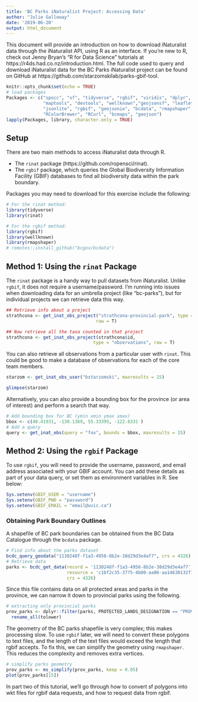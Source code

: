 ```yaml
---
title: 'BC Parks iNaturalist Project: Accessing Data'
author: "Julie Galloway"
date: '2019-06-20'
output: html_document
---
```


This document will provide an introduction on how to download iNaturalist data through the iNaturalist API, using R as an interface. If you're new to R, check out Jenny Bryan's "R for Data Science" tutorials at https://r4ds.had.co.nz/introduction.html. The full code used to query and download iNaturalist data for the BC Parks iNaturalist project can be found on GitHub at https://github.com/starzomskilab/parks-gbif-tool. 

```r
knitr::opts_chunk$set(echo = TRUE)
# load packages
Packages <- c("spocc", "sf", "tidyverse", "rgbif", "viridis", "dplyr", 
              "maptools", "devtools", "wellknown","geojsonsf", "leaflet", 
              "jsonlite", "rgbif", "geojsonio", "bcdata", "rmapshaper", 
              "RColorBrewer", "RCurl", "bcmaps", "geojson")
lapply(Packages, library, character.only = TRUE)
```

## Setup

There are two main methods to access iNaturalist data through R. 

* The `rinat` package (https://github.com/ropensci/rinat). 
* The `rgbif` package, which queries the Global Biodiversity Information Facility (GBIF) databases to find all biodiversity data within the park boundary.

Packages you may need to download for this exercise include the following:

```r
# For the rinat method:
library(tidyverse)
library(rinat)

# For the rgbif method:
library(rgbif)
library(wellknown)
library(rmapshaper)
# remotes::install_github("bcgov/bcdata")
```

## Method 1: Using the `rinat` Package

The `rinat` package is a handy way to pull datasets from iNaturalist. Unlike `rgbif`, it does not require a username/password. I'm running into issues when downloading data for an umbrella project (like "bc-parks"), but for individual projects we can retrieve data this way. 

``` r
## Retrieve info about a project
strathcona <- get_inat_obs_project("strathcona-provincial-park", type = "info", 
                                  raw = T)
```

``` r
## Now retrieve all the taxa counted in that project
strathcona <- get_inat_obs_project(strathcona$id, 
                                 type = "observations", raw = T)
```
You can also retrieve all observations from a particular user with `rinat`. This could be good to make a database of observations for each of the core team members.

``` r
starzom <- get_inat_obs_user("bstarzomski", maxresults = 15)
```
``` r
glimpse(starzom)
```
Alternatively, you can also provide a bounding box for the province (or area of interest) and perform a search that way. 

``` r
# Add bounding box for BC (ymin xmin ymax xmax)
bbox <- c(48.41931, -130.1369, 55.33395, -122.6331 )
# Add a query 
query <- get_inat_obs(query = "fox", bounds = bbox, maxresults = 15)
```

## Method 2: Using the `rgbif` Package
To use `rgbif`, you will need to provide the username, password, and email address associated with your GBIF account. You can add these details as part of your data query, or set them as environment variables in R. See below:

```r
Sys.setenv(GBIF_USER = "username")
Sys.setenv(GBIF_PWD = "password")
Sys.setenv(GBIF_EMAIL = "email@uvic.ca")
```

### Obtaining Park Boundary Outlines

A shapefile of BC park boundaries can be obtained from the BC Data Catalogue through the `bcdata` package.

```r
# Find info about the parks dataset
bcdc_query_geodata("1130248f-f1a3-4956-8b2e-38d29d3e4af7", crs = 4326)
# Retrieve data
parks <- bcdc_get_data(record = '1130248f-f1a3-4956-8b2e-38d29d3e4af7', 
                       resource = 'c1bf2c35-3775-4b80-aa06-aa14630132f1', 
                       crs = 4326)
```

Since this file contains data on all protected areas and parks in the province, we can narrow it down to provincial parks using the following. 

```r
# extracting only provincial parks
prov_parks <- dplyr::filter(parks, PROTECTED_LANDS_DESIGNATION == "PROVINCIAL PARK") %>%
  rename_all(tolower)
```

The geometry of the BC parks shapefile is very complex; this makes processing slow. To use `rgbif` later, we will need to convert these polygons to text files, and the length of the text files would exceed the length that rgbif accepts. To fix this, we can simplify the geometry using `rmapshaper`. This reduces the complexity and removes extra vertices.

``` r
# simplify parks geometry
prov_parks <- ms_simplify(prov_parks, keep = 0.05)
plot(prov_parks[15])
```

In part two of this tutorial, we'll go through how to convert sf polygons into wkt files for rgbif data requests, and how to request data from rgbif. 
